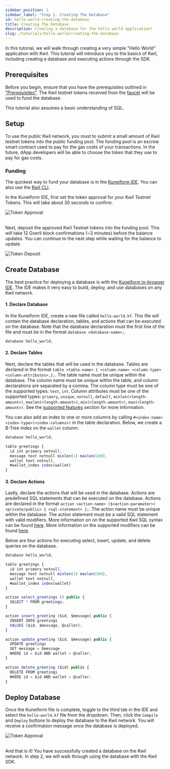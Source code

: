 ```yaml
---
sidebar_position: 1
sidebar_label: "Step 1. Creating The Database"
id: hello-world-creating-the-database
title: Creating The Database
description: Creating a database for the hello world application!
slug: /tutorials/hello-world/creating-the-database
---
```

In this tutorial, we will walk through creating a very simple "Hello World" application with Kwil. This tutorial will introduce you to the basics of Kwil, including creating a database and executing actions through the SDK.

## Prerequisites

Before you begin, ensure that you have the prerequisites outlined in ["Prerequisites"](../../prerequisites.md). The Kwil testnet tokens received from the [faucet](https://faucet.kwil.com) will be used to fund the database.

This tutorial also assumes a basic understanding of SQL.

## Setup

To use the public Kwil network, you must to submit a small amount of Kwil testnet tokens into the public funding pool. The funding pool is an escrow smart contract used to pay for the gas costs of your transactions. In the future, dApp developers will be able to choose the token that they use to pay for gas costs.

### Funding

The quickest way to fund your database is in the [Kuneiform IDE](https://ide.kwil.com). You can also use the [Kwil CLI](/docs/cli/installation.md).

In the Kuneiform IDE, first set the token approval for your Kwil Testnet Tokens. This will take about 30 seconds to confirm.

<div style={{ display: "flex", justifyContent: "center" }}>
  <img src={require("./assets/approve-funds.png").default} alt="Token Approval" />
</div>
<br />

Next, deposit the approved Kwil Testnet tokens into the funding pool. This will take 12 Goerli block confirmations (~3 minutes) before the balance updates. You can continue to the next step while waiting for the balance to update.

<div style={{ display: "flex", justifyContent: "center"  }}>
  <img src={require("./assets/deposit-funds.png").default} alt="Token Deposit" />
</div>

## Create Database

The best practice for deploying a database is with the [Kuneiform in-browser IDE](<https://ide.kwil.com>).  The IDE makes it very easy to build, deploy, and use databases on any Kwil network.

#### 1. Declare Database
In the Kuneiform IDE, create a new file called `hello-world.kf`. This file will contain the database declaration, tables, and actions that can be executed on the database. Note that the database declaration must the first line of the file and must be in the format `database <database-name>;`.

```typescript title="hello-world.kf"
database hello_world;
```

#### 2. Declare Tables
Next, declare the tables that will be used in the database. Tables are declared in the format `table <table-name> { <column-name> <column-type> <column-attributes>,};`. The table name must be unique within the database. The column name must be unique within the table, and column declarations are separated by a comma. The column type must be one of the supported types: `text`, `int`. Column attributes must be one of the supported types: `primary`, `unique`, `notnull`, `default`, `minlen(<length-amount>)`, `maxlen(<length-amount>)`, `min(<length-amount>)`, `max(<length-amount>)`. See the [supported features](../../kuneiform/supported-features) section for more information.

You can also add an index to one or more columns by calling `#<index-name> <index-type>(<index-columns>)` in the table declaration. Below, we create a B-Tree index on the `wallet` column.

```typescript title="hello-world.kf"
database hello_world;

table greetings {
  id int primary notnull,
  message text notnull minlen(1) maxlen(100),
  wallet text notnull,
  #wallet_index index(wallet)
}
```

#### 3. Declare Actions
Lastly, declare the actions that will be used in the database. Actions are predefined SQL statements that can be executed on the database. Actions are declared in the format `action <action-name> ($<action-paramater>) <private/public> { <sql-statement> };`. The action name must be unique within the database. The action statement must be a valid SQL statement with valid modifiers. More information on on the supported Kwil SQL syntax can be found [here](/docs/category/sql-as-understood-by-kwil). More information on the supported modifiers can be found [here](/).

Below are four actions for executing select, insert, update, and delete queries on the database.

```typescript title="hello-world.kf"
database hello_world;

table greetings {
  id int primary notnull,
  message text notnull minlen(1) maxlen(100),
  wallet text notnull,
  #wallet_index index(wallet)
}

action select_greetings () public {
  SELECT * FROM greetings;
}

action insert_greeting ($id, $message) public {
  INSERT INTO greetings
  VALUES ($id, $message, @caller);
}

action update_greeting ($id, $message) public {
  UPDATE greetings 
  SET message = $message 
  WHERE id = $id AND wallet = @caller;
}

action delete_greeting ($id) public {
  DELETE FROM greetings 
  WHERE id = $id AND wallet = @caller;
}
```

## Deploy Database
Once the Kuneiform file is complete, toggle to the third tab in the IDE and select the `hello-world.kf` file from the dropdown. Then, click the `Compile` and `Deploy` buttons to deploy the database to the Kwil network. You will receive a confirmation message once the database is deployed.

<div style={{ display: "flex", justifyContent: "center", width: "75%", margin: "auto" }}>
  <img src={require("./assets/deploy-successful.png").default} alt="Token Approval" />
</div>
<br />

And that is it! You have successfully created a database on the Kwil network. In step 2, we will walk through using the database with the Kwil SDK.